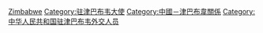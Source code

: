 [[Category:中華人民共和國駐外大使|Zimbabwe]]
[[Category:驻津巴布韦大使|Category:驻津巴布韦大使]]
[[Category:中國－津巴布韋關係|Category:中國－津巴布韋關係]]
[[Category:中华人民共和国驻津巴布韦外交人员|Category:中华人民共和国驻津巴布韦外交人员]]
